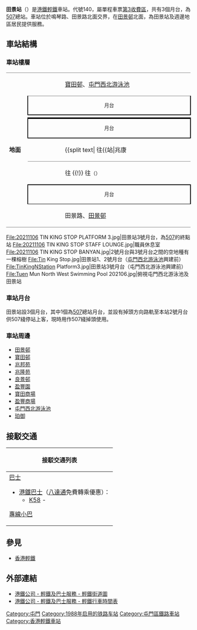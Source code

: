 {{noteTA
|1=月台}}
{{Pathnav|港鐵|香港輕鐵|frame=1}}
{{Infobox station
|name = 田景
|eng_name = Tin King
|linecolour={{輕鐵顏色|505}}
|linecolour2={{輕鐵顏色|507}}
|linecolour3={{輕鐵顏色|615}}
|linecolour4={{輕鐵顏色|615P}}
|image = 20211113 TIN KING STOP.jpg
|caption = 田景站月台
|borough = {{HKG}}[[新界|新界]][[屯門區|屯門區]]
|address = [[田景路|田景路]]
|coordinates = {{Coord|22|24|28.08|N|113|57|59.4|E|display=it|type:railwaystation}}
|elevation = 
|operator = [[香港鐵路有限公司|香港鐵路有限公司]]
|lines = {{香港輕鐵路綫|505}}{{香港輕鐵路綫|507}}{{香港輕鐵路綫|615}}{{香港輕鐵路綫|615P}}
|distance = 
|platform = 3個[[側式月台|側式月台]]
|tracks = 2條
|connections = 
|farezone = [[輕鐵第3收費區|第3收費區]]
|structure = 地面車站
|hall = 
|depth = 
|levels = 
|interchange = 
|exits = 
|lift = 
|escalator = 
|shop = 
|architect = 
|architectural_style = 
|colour = 
|status = 使用中
|code = 140
|built = 
|opened = 1988年9月24日
|opening = 
|closed = 
|rebuilt = 
|former = 
|passengers = 
|first = {{collapsible list
 |title = 　
 |
{{香港輕鐵路綫|505}}
:往{{站|兆康||輕鐵}}：05:47
:往{{站|三聖}}：05:30<br />
{{香港輕鐵路綫|507}}
:往{{站|屯門碼頭}}：05:27<br />
{{香港輕鐵路綫|615}}
:往{{站|元朗||輕鐵}}：05:34
:往{{站|屯門碼頭}}：05:43<br />
{{香港輕鐵路綫|615P}}
:往{{站|兆康||輕鐵}}：05:51
:往{{站|屯門碼頭}}：05:35
}}
|last = {{collapsible list
 |title = 　
 |
{{香港輕鐵路綫|505}}
:往{{站|兆康||輕鐵}}：01:17
:往{{站|三聖}}：00:57<br />
{{香港輕鐵路綫|507}}
:往{{站|屯門碼頭}}：00:57<br />
{{香港輕鐵路綫|615}}
:往{{站|元朗||輕鐵}}：00:45
:往{{站|屯門碼頭}}：00:52<br />
{{香港輕鐵路綫|615P}}
:往{{站|兆康||輕鐵}}：00:32
:往{{站|屯門碼頭}}：01:08
}}
|adjacent = {{Adjacent stations|system=香港輕鐵
|line1=505|left1=良景|right1=建生
|line2=507|left2=良景
|line3=615|left3=良景|right3=建生
|line4=615P|left4=良景|right4=建生}}
|other_services = 
|route_map = {{Routemap|inline=yes|legend=no|map=
uSTRg\uSTRf~~ ~~{{rmr|Licon=U|{{站|良景}}}}
\uSTR\uABZg2\uSTRc3+BS3a
\\uSTR\uSTR!~uSTRc1\uSTR2+4+BS1!~num3a\uSTRc3+BS3e
\\uSTR\uSTR\uSTRc1\uSTR+4
\\uSTR+BSr!~num1r\uSTR+BSl\\uSTR
\\uSTR+BSr\uSTR+BSl!~num2l\\uSTR
\\uABZg2\uSTR!~uSTRc3\uSTRc2\uSTR3
\\uSTR!~uSTRc1\uSTR!~uSTRl+4\uSTRr+1\uSTRc4
uSTRg\uSTRf~~ ~~{{rmr|Licon=D|{{站|建生}}}}
}}
}}

'''田景站'''（{{lang-en|Tin King Stop}}）是[[港鐵|港鐵]][[香港輕鐵|輕鐵]]車站。代號140，屬單程車票[[輕鐵第3收費區|第3收費區]]，共有3個月台，為[[香港輕鐵507綫|507]]總站。車站位於鳴琴路、田景路北面交界，在[[田景邨|田景邨]]北面，為田景站及週邊地區居民提供服務。

==車站結構==
===車站樓層===
{|cellspacing=0 cellpadding=3
|-
|style="border-bottom:solid 1px gray;border-top:solid 1px gray;" width=50 rowspan=10 valign=top|'''地面'''
|style="border-bottom:solid 1px gray;border-top:solid 1px gray;" width=100|{{出}}
|style="border-bottom:solid 1px gray;border-top:solid 1px gray;" width=420|[[寶田邨|寶田邨]]、[[屯門西北游泳池|屯門西北游泳池]]
|-
|style="border-top:solid 1px black;border-right:solid 2px black;border-left:solid 2px black;border-bottom:solid 2px black;font-size:smaller;" colspan=2  align=center|月台
|-
|style="border-bottom:solid 4px black;"|
|style="border-bottom:solid 4px black;"|{{split text|{{月台編號|LR|3}} {{香港輕鐵路綫|507}}總站月台（可供上落客，列車開出後便前往{{月台編號|LR|2}} 月台）|{{arrow|R}}}}
|-
|style="border-right:solid 2px black;border-left:solid 2px black;border-bottom:solid 2px black;font-size:smaller;" colspan=2  align=center|月台
|-
|style="border-bottom:solid 1px gray;"|
|style="border-bottom:solid 1px gray;"|{{split text|{{月台編號|LR|1}} {{香港輕鐵路綫|505}}{{香港輕鐵路綫|615P}} 往{{站|兆康||輕鐵}} {{!}} {{香港輕鐵路綫|615}} 往{{站|元朗||輕鐵}}<small>（{{站|建生}}）</small>|{{arrow|R}}}}
|-
|{{arrow|L}}
|{{月台編號|LR|2}} {{香港輕鐵路綫|505}} 往{{站|三聖}} {{!}} {{香港輕鐵路綫|507}}{{香港輕鐵路綫|615}}{{香港輕鐵路綫|615P}} 往{{站|屯門碼頭}}<small>（{{站|良景}}）</small>
|-
|style="border-top:solid 2px black;border-right:solid 2px black;border-left:solid 2px black;border-bottom:solid 1px black;font-size:smaller;" colspan=2 align=center|月台
|-
|style="border-bottom:solid 1px gray;"|{{出}}
|style="border-bottom:solid 1px gray;"|田景路、[[田景邨|田景邨]]
|}

<gallery>
File:20211106 TIN KING STOP PLATFORM 3.jpg|田景站3號月台，為[[香港輕鐵507綫|507]]的終點站
File:20211106 TIN KING STOP STAFF LOUNGE.jpg|職員休息室
File:20211106 TIN KING STOP BANYAN.jpg|2號月台與3號月台之間的空地種有一棵榕樹
File:Tin King Stop.jpg|田景站1、2號月台（[[屯門西北游泳池|屯門西北游泳池]]興建前）
File:TinKingNStation Platform3.jpg|田景站3號月台（屯門西北游泳池興建前）
File:Tuen Mun North West Swimming Pool 202106.jpg|俯視屯門西北游泳池及田景站
</gallery>

===車站月台===
田景站設3個月台，其中1個為[[香港輕鐵507綫|507]]總站月台，並設有掉頭方向路軌至本站2號月台供507綫停站上客，現時用作507綫掉頭使用。

===車站周邊===
*[[田景邨|田景邨]]
*[[寶田邨|寶田邨]]
*[[兆邦苑|兆邦苑]]
*[[兆隆苑|兆隆苑]]
*[[良景邨|良景邨]]
*[[盈豐園|盈豐園]]
*[[寶田商場|寶田商場]]
*[[盈豐商場|盈豐商場]]
*[[屯門西北游泳池|屯門西北游泳池]]
*[[珀御|珀御]]

==接駁交通==
{| class="mw-collapsible mw-collapsed wikitable" style="margin: 0 auto; width: auto;" 
! 接駁交通列表
|-
|
;[[香港巴士|巴士]]
*[[港鐵巴士|港鐵巴士]]（[[八達通|八達通]]免費轉乘優惠）：
**[[港鐵巴士K58綫|K58]] - {{HK Bus Route KLNT|K58|inline}}
{{九龍新界巴士簡單列表|58M|58P|58X|258D|258S|260X|B3A|N260}}
{{過海隧道巴士簡單列表|960|960A|960B|960X|961P}}
{{大嶼山巴士簡單列表|A34|E33P|NA33}}
;[[香港小巴|專線小巴]]
{{新界專線小巴簡單列表|44A|44B|47S|48S}}
|}

==參見==
*[[香港輕鐵|香港輕鐵]]

==外部連結==
*[http://www.mtr.com.hk/archive/ch/services/maps/07gif 港鐵公司 - 輕鐵及巴士服務 - 輕鐵街道圖]
*[http://www.mtr.com.hk/chi/lr_bus/schedule/schedule_index.html 港鐵公司 - 輕鐵及巴士服務 - 輕鐵行車時間表] {{Wayback|url=http://www.mtr.com.hk/chi/lr_bus/schedule/schedule_index.html |date=20081029002605 }}

{{香港輕鐵505綫}}
{{香港輕鐵507綫}}
{{香港輕鐵615綫}}
{{香港輕鐵615P綫}}
{{港鐵車站|LRT}}

[[Category:屯門|Category:屯門]]
[[Category:1988年启用的铁路车站|Category:1988年启用的铁路车站]]
[[Category:屯門區鐵路車站|Category:屯門區鐵路車站]]
[[Category:香港輕鐵車站|Category:香港輕鐵車站]]